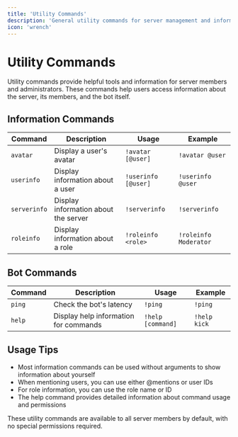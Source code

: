 ```yaml
---
title: 'Utility Commands'
description: 'General utility commands for server management and information'
icon: 'wrench'
---
```


# Utility Commands

Utility commands provide helpful tools and information for server members and administrators. These commands help users access information about the server, its members, and the bot itself.

## Information Commands

| Command | Description | Usage | Example |
| ------- | ----------- | ----- | ------- |
| `avatar` | Display a user's avatar | `!avatar [@user]` | `!avatar @user` |
| `userinfo` | Display information about a user | `!userinfo [@user]` | `!userinfo @user` |
| `serverinfo` | Display information about the server | `!serverinfo` | `!serverinfo` |
| `roleinfo` | Display information about a role | `!roleinfo <role>` | `!roleinfo Moderator` |

## Bot Commands

| Command | Description | Usage | Example |
| ------- | ----------- | ----- | ------- |
| `ping` | Check the bot's latency | `!ping` | `!ping` |
| `help` | Display help information for commands | `!help [command]` | `!help kick` |

## Usage Tips

- Most information commands can be used without arguments to show information about yourself
- When mentioning users, you can use either @mentions or user IDs
- For role information, you can use the role name or ID
- The help command provides detailed information about command usage and permissions

These utility commands are available to all server members by default, with no special permissions required.
